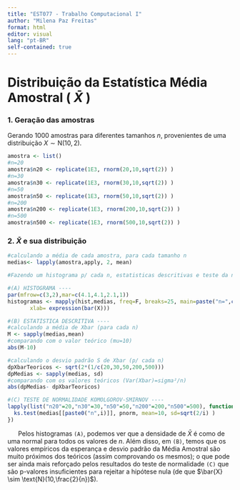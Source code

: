 ```yaml
---
title: "EST077 - Trabalho Computacional I"
author: "Milena Paz Freitas"
format: html
editor: visual
lang: "pt-BR"
self-contained: true
---
```


# Distribuição da Estatística Média Amostral ( $\bar{X}$ )

### 1. Geração das amostras

Gerando 1000 amostras para diferentes tamanhos $n$, provenientes de uma distribuição $X\sim \text{N}(10,2)$.

```r
amostra <- list()
#n=20
amostra$n20 <- replicate(1E3, rnorm(20,10,sqrt(2)) )
#n=30
amostra$n30 <- replicate(1E3, rnorm(30,10,sqrt(2)) )
#n=50
amostra$n50 <- replicate(1E3, rnorm(50,10,sqrt(2)) )
#n=200 
amostra$n200 <- replicate(1E3, rnorm(200,10,sqrt(2)) )
#n=500
amostra$n500 <- replicate(1E3, rnorm(500,10,sqrt(2)) )

```

### 2. $\bar{X}$ e sua distribuição

```r
#calculando a média de cada amostra, para cada tamanho n
medias<- lapply(amostra,apply, 2, mean)

#Fazendo um histograma p/ cada n, estatisticas descritivas e teste da normalidade

#(A) HISTOGRAMA ----
par(mfrow=c(3,2),mar=c(4.1,4.1,2.1,1))
histogramas <- mapply(hist,medias, freq=F, breaks=25, main=paste("n=",c(20,30,50,200,500)),
       xlab= expression(bar(X)))
```

```r
#(B) ESTATÍSTICA DESCRITIVA ----
#calculando a média de Xbar (para cada n)
M <- sapply(medias,mean)
#comparando com o valor teórico (mu=10)
abs(M-10)

#calculando o desvio padrão S de Xbar (p/ cada n)
dpXbarTeoricos <- sqrt(2*(1/c(20,30,50,200,500)))
dpMedias <- sapply(medias, sd)
#comparando com os valores teóricos (Var(Xbar)=sigma²/n)
abs(dpMedias- dpXbarTeoricos)

#(C) TESTE DE NORMALIDADE KOMOLGOROV-SMIRNOV ----
lapply(list("n20"=20,"n30"=30,"n50"=50,"n200"=200,"n500"=500), function(i){
  ks.test(medias[[paste0("n",i)]], pnorm, mean=10, sd=sqrt(2/i) )
})
```

      Pelos histogramas `(A)`, podemos ver que a densidade de $\bar{X}$ é como de uma normal para todos os valores de $n$. Além disso, em `(B)`, temos que os valores empíricos da esperança e desvio padrão da Média Amostral são muito próximos dos teóricos (assim comprovando os mesmos); o que pode ser ainda mais reforçado pelos resultados do teste de normalidade `(C)` que são p-valores insuficientes para rejeitar a hipótese nula (de que $\bar{X} \sim \text{N}(10,\frac{2}{n})$).
